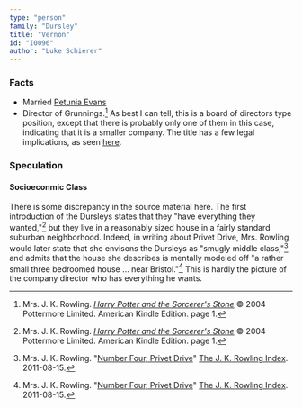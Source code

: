 ```yaml
---
type: "person"
family: "Dursley"
title: "Vernon"
id: "I0096"
author: "Luke Schierer"
---
```


<BioCard id={frontmatter.id} ></BioCard>
### Facts

* Married [Petunia Evans][PD]
* Director of Grunnings.[^220927-1] As best I can tell, this is a board of
  directors type position, except that there is probably only one of them in
  this case, indicating that it is a smaller company.  The title has a few
  legal implications, as seen [here][ukglc].

[ukglc]: https://www.gov.uk/running-a-limited-company

[PD]: <../../evans/petunia>

[^220927-1]: Mrs. J. K. Rowling. 
    _[Harry Potter and the Sorcerer's Stone](https://www.librarything.com/work/5403381/book/225886281)_
    © 2004 Pottermore Limited. American Kindle Edition. page 1. 

### Speculation

#### Socioeconmic Class

There is some discrepancy in the source material here.  The first introduction
of the Dursleys states that they "have everything they wanted,"[^220927-2] but
they live in a reasonably sized house in a fairly standard suburban
neighborhood.  Indeed, in writing about Privet Drive, Mrs. Rowling would later
state that she envisons the Dursleys as "smugly middle class,"[^220927-3] and
admits that the house she describes is mentally modeled off "a rather small
three bedroomed house … near Bristol."[^220927-4]  This is hardly the picture
of the company director who has everything he wants. 

[^220927-2]: Mrs. J. K. Rowling. 
    _[Harry Potter and the Sorcerer's Stone](https://www.librarything.com/work/5403381/book/225886281)_
    © 2004 Pottermore Limited. American Kindle Edition. page 1. 

[^220927-3]: Mrs. J. K. Rowling. 
    "[Number Four, Privet Drive](https://www.rowlingindex.org/work/pdpm/)"
    [The J. K. Rowling Index](https://www.rowlingindex.org). 2011-08-15. 

[^220927-4]: Mrs. J. K. Rowling. 
    "[Number Four, Privet Drive](https://www.rowlingindex.org/work/pdpm/)"
    [The J. K. Rowling Index](https://www.rowlingindex.org). 2011-08-15. 


